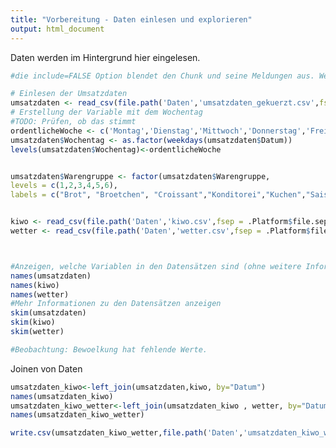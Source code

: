 ```yaml
---
title: "Vorbereitung - Daten einlesen und explorieren"
output: html_document
---
```



Daten werden im Hintergrund hier eingelesen.

```r
#die include=FALSE Option blendet den Chunk und seine Meldungen aus. Wenn Ihr genauer sehn wollt, was da passiert: Auf TRUE setzen

# Einlesen der Umsatzdaten
umsatzdaten <- read_csv(file.path('Daten','umsatzdaten_gekuerzt.csv',fsep = .Platform$file.sep))
# Erstellung der Variable mit dem Wochentag
#TODO: Prüfen, ob das stimmt
ordentlicheWoche <- c('Montag','Dienstag','Mittwoch','Donnerstag','Freitag','Samstag','Sonntag')
umsatzdaten$Wochentag <- as.factor(weekdays(umsatzdaten$Datum))
levels(umsatzdaten$Wochentag)<-ordentlicheWoche


umsatzdaten$Warengruppe <- factor(umsatzdaten$Warengruppe,
levels = c(1,2,3,4,5,6),
labels = c("Brot", "Broetchen", "Croissant","Konditorei","Kuchen","Saisonbrote"))


kiwo <- read_csv(file.path('Daten','kiwo.csv',fsep = .Platform$file.sep))
wetter <- read_csv(file.path('Daten','wetter.csv',fsep = .Platform$file.sep))




```

```r

#Anzeigen, welche Variablen in den Datensätzen sind (ohne weitere Information , nur Name) 
names(umsatzdaten) 
names(kiwo) 
names(wetter) 
#Mehr Informationen zu den Datensätzen anzeigen
skim(umsatzdaten)
skim(kiwo)
skim(wetter)

#Beobachtung: Bewoelkung hat fehlende Werte.

```


Joinen von Daten

```r
umsatzdaten_kiwo<-left_join(umsatzdaten,kiwo, by="Datum")
names(umsatzdaten_kiwo)
umsatzdaten_kiwo_wetter<-left_join(umsatzdaten_kiwo , wetter, by="Datum")
names(umsatzdaten_kiwo_wetter)

write.csv(umsatzdaten_kiwo_wetter,file.path('Daten','umsatzdaten_kiwo_wetter.csv',fsep = .Platform$file.sep))



```




